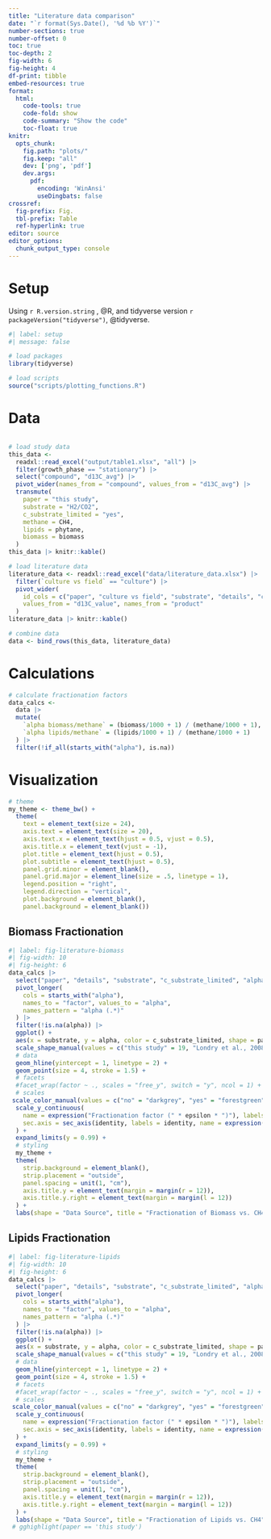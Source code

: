 ```yaml
---
title: "Literature data comparison"
date: "`r format(Sys.Date(), '%d %b %Y')`"
number-sections: true
number-offset: 0
toc: true
toc-depth: 2
fig-width: 6
fig-height: 4
df-print: tibble
embed-resources: true
format: 
  html: 
    code-tools: true
    code-fold: show
    code-summary: "Show the code"
    toc-float: true
knitr: 
  opts_chunk: 
    fig.path: "plots/"
    fig.keep: "all"
    dev: ['png', 'pdf']
    dev.args: 
      pdf: 
        encoding: 'WinAnsi'
        useDingbats: false
crossref:
  fig-prefix: Fig.
  tbl-prefix: Table
  ref-hyperlink: true
editor: source
editor_options: 
  chunk_output_type: console
---
```


# Setup

Using `r R.version.string` , @R, and tidyverse version `r packageVersion("tidyverse")`, @tidyverse.

```r
#| label: setup
#| message: false

# load packages
library(tidyverse)

# load scripts
source("scripts/plotting_functions.R")
```

# Data

```r

```


```r
# load study data
this_data <- 
  readxl::read_excel("output/table1.xlsx", "all") |>
  filter(growth_phase == "stationary") |>
  select("compound", "d13C_avg") |>
  pivot_wider(names_from = "compound", values_from = "d13C_avg") |>
  transmute(
    paper = "this study",
    substrate = "H2/CO2",
    c_substrate_limited = "yes",
    methane = CH4,
    lipids = phytane,
    biomass = biomass
  ) 
this_data |> knitr::kable()

# load literature data
literature_data <- readxl::read_excel("data/literature_data.xlsx") |>
  filter(`culture vs field` == "culture") |>
  pivot_wider(
    id_cols = c("paper", "culture vs field", "substrate", "details", "c_substrate_limited"),
    values_from = "d13C_value", names_from = "product"
  )
literature_data |> knitr::kable()

# combine data
data <- bind_rows(this_data, literature_data)
```

# Calculations

```r
# calculate fractionation factors
data_calcs <- 
  data |>
  mutate(
    `alpha biomass/methane` = (biomass/1000 + 1) / (methane/1000 + 1),
    `alpha lipids/methane` = (lipids/1000 + 1) / (methane/1000 + 1)
  ) |>
  filter(!if_all(starts_with("alpha"), is.na))
```

# Visualization

```r
# theme
my_theme <- theme_bw() +
  theme(
    text = element_text(size = 24),
    axis.text = element_text(size = 20),
    axis.text.x = element_text(hjust = 0.5, vjust = 0.5),
    axis.title.x = element_text(vjust = -1),
    plot.title = element_text(hjust = 0.5),
    plot.subtitle = element_text(hjust = 0.5),
    panel.grid.minor = element_blank(),
    panel.grid.major = element_line(size = .5, linetype = 1),
    legend.position = "right",
    legend.direction = "vertical",
    plot.background = element_blank(), 
    panel.background = element_blank())
```

## Biomass Fractionation

```r
#| label: fig-literature-biomass
#| fig-width: 10
#| fig-height: 6
data_calcs |>
  select("paper", "details", "substrate", "c_substrate_limited", "alpha biomass/methane", "culture vs field") |>
  pivot_longer(
    cols = starts_with("alpha"),
    names_to = "factor", values_to = "alpha",
    names_pattern = "alpha (.*)"
  ) |>
  filter(!is.na(alpha)) |>
  ggplot() +
  aes(x = substrate, y = alpha, color = c_substrate_limited, shape = paper) +
  scale_shape_manual(values = c("this study" = 19, "Londry et al., 2008" = 22, "Summons et al., 1998" = 23, "Nguyen et al., 2020" = 24, "Fuchs et al., 1979" = 25)) +
  # data
  geom_hline(yintercept = 1, linetype = 2) + 
  geom_point(size = 4, stroke = 1.5) +
  # facets
  #facet_wrap(factor ~ ., scales = "free_y", switch = "y", ncol = 1) + 
  # scales
 scale_color_manual(values = c("no" = "darkgrey", "yes" = "forestgreen")) +  
  scale_y_continuous(
    name = expression("Fractionation factor (" * epsilon * ")"), labels = function(x) sprintf("%+.0f\U2030", 1000 * (x-1)),
    sec.axis = sec_axis(identity, labels = identity, name = expression("Fractionation factor (" * alpha * ")"))
  ) +
  expand_limits(y = 0.99) +
  # styling
  my_theme +
  theme(
    strip.background = element_blank(),
    strip.placement = "outside",
    panel.spacing = unit(1, "cm"),
    axis.title.y = element_text(margin = margin(r = 12)),       
    axis.title.y.right = element_text(margin = margin(l = 12))
  ) +
  labs(shape = "Data Source", title = "Fractionation of Biomass vs. CH4", color = "Carbon-Limited", x = "Substrate") 
```

## Lipids Fractionation


```r
#| label: fig-literature-lipids
#| fig-width: 10
#| fig-height: 6
data_calcs |>
  select("paper", "details", "substrate", "c_substrate_limited", "alpha lipids/methane", "culture vs field") |>
  pivot_longer(
    cols = starts_with("alpha"),
    names_to = "factor", values_to = "alpha",
    names_pattern = "alpha (.*)"
  ) |>
  filter(!is.na(alpha)) |>
  ggplot() +
  aes(x = substrate, y = alpha, color = c_substrate_limited, shape = paper) +
  scale_shape_manual(values = c("this study" = 19, "Londry et al., 2008" = 22, "Summons et al., 1998" = 23, "Nguyen et al., 2020" = 24, "Fuchs et al., 1979" = 25)) +
  # data
  geom_hline(yintercept = 1, linetype = 2) + 
  geom_point(size = 4, stroke = 1.5) +
  # facets
  #facet_wrap(factor ~ ., scales = "free_y", switch = "y", ncol = 1) + 
  # scales
 scale_color_manual(values = c("no" = "darkgrey", "yes" = "forestgreen")) +  
  scale_y_continuous(
    name = expression("Fractionation factor (" * epsilon * ")"), labels = function(x) sprintf("%+.0f\U2030", 1000 * (x-1)),
    sec.axis = sec_axis(identity, labels = identity, name = expression("Fractionation factor (" * alpha * ")"))
  ) +
  expand_limits(y = 0.99) +
  # styling
  my_theme +
  theme(
    strip.background = element_blank(),
    strip.placement = "outside",
    panel.spacing = unit(1, "cm"),
    axis.title.y = element_text(margin = margin(r = 12)),       
    axis.title.y.right = element_text(margin = margin(l = 12))
  ) +
  labs(shape = "Data Source", title = "Fractionation of Lipids vs. CH4", color = "Carbon-Limited", x = "Substrate") 
 # gghighlight(paper == 'this study')
```

